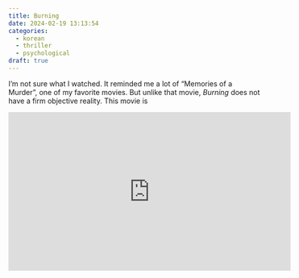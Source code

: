 ```yaml
---
title: Burning
date: 2024-02-19 13:13:54
categories:
  - korean
  - thriller
  - psychological
draft: true
---
```


I'm not sure what I watched. It reminded me a lot of "Memories of a Murder", one of my favorite movies. But unlike that movie, *Burning* does not have a firm objective reality. This movie is 

<iframe width="560" height="315" src="https://www.youtube.com/embed/irBLY-Ev9vo?si=hsdIO9zReAXUEWcl" title="YouTube video player" frameborder="0" allow="accelerometer; autoplay; clipboard-write; encrypted-media; gyroscope; picture-in-picture; web-share" allowfullscreen></iframe>